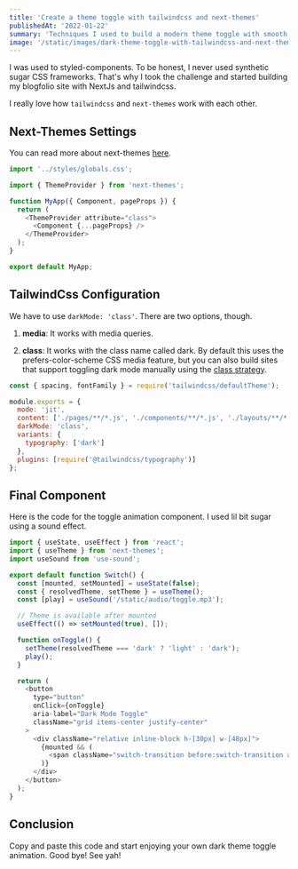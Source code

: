 ```yaml
---
title: 'Create a theme toggle with tailwindcss and next-themes'
publishedAt: '2022-01-22'
summary: 'Techniques I used to build a modern theme toggle with smooth animation using tailwindcss.'
image: '/static/images/dark-theme-toggle-with-tailwindcss-and-next-themes/og.png'
---
```


I was used to styled-components. To be honest, I never used synthetic sugar CSS frameworks. That's why I took the challenge and started building my blogfolio site with NextJs and tailwindcss.

I really love how `tailwindcss` and `next-themes` work with each other.

## Next-Themes Settings

You can read more about next-themes [here](https://github.com/pacocoursey/next-themes#next-themes--).

```js:pages/_app.js
import '../styles/globals.css';

import { ThemeProvider } from 'next-themes';

function MyApp({ Component, pageProps }) {
  return (
    <ThemeProvider attribute="class">
      <Component {...pageProps} />
    </ThemeProvider>
  );
}

export default MyApp;
```

## TailwindCss Configuration

We have to use `darkMode: 'class'`. There are two options, though.

1. **media**: It works with media queries.

2. **class**: It works with the class name called dark. By default this uses the prefers-color-scheme CSS media feature, but you can also build sites that support toggling dark mode manually using the [class strategy](https://tailwindcss.com/docs/dark-mode#toggling-dark-mode-manually).

```js:tailwind.config.js
const { spacing, fontFamily } = require('tailwindcss/defaultTheme');

module.exports = {
  mode: 'jit',
  content: ['./pages/**/*.js', './components/**/*.js', './layouts/**/*.js'],
  darkMode: 'class',
  variants: {
    typography: ['dark']
  },
  plugins: [require('@tailwindcss/typography')]
};
```

## Final Component

Here is the code for the toggle animation component. I used lil bit sugar using a sound effect.

<ShowComponent>
  <Switch />
</ShowComponent>

```js:components/Switch.js
import { useState, useEffect } from 'react';
import { useTheme } from 'next-themes';
import useSound from 'use-sound';

export default function Switch() {
  const [mounted, setMounted] = useState(false);
  const { resolvedTheme, setTheme } = useTheme();
  const [play] = useSound('/static/audio/toggle.mp3');

  // Theme is available after mounted
  useEffect(() => setMounted(true), []);

  function onToggle() {
    setTheme(resolvedTheme === 'dark' ? 'light' : 'dark');
    play();
  }

  return (
    <button
      type="button"
      onClick={onToggle}
      aria-label="Dark Mode Toggle"
      className="grid items-center justify-center"
    >
      <div className="relative inline-block h-[30px] w-[48px]">
        {mounted && (
          <span className="switch-transition before:switch-transition absolute top-0 left-0 bottom-0 right-0 cursor-pointer rounded-[30px] bg-bgDark before:absolute before:left-[2px] before:bottom-[2px] before:h-[26px] before:w-[26px] before:rounded-full before:bg-white before:content-[''] dark:bg-gray-400 dark:before:translate-x-[18px] dark:before:bg-gray-200" />
        )}
      </div>
    </button>
  );
}
```

## Conclusion

Copy and paste this code and start enjoying your own dark theme toggle animation. Good bye! See yah!
